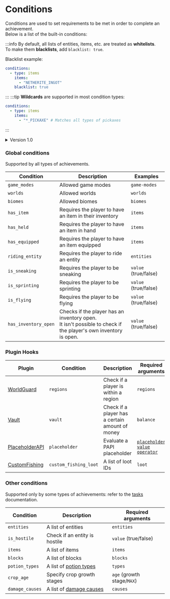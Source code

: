 # Conditions

Conditions are used to set requirements to be met in order to complete an achievement. <br/>
Below is a list of the built-in conditions:

:::info
By default, all lists of entities, items, etc. are treated as **whitelists**. <br/>
To make them **blacklists**, add `blacklist: true`.

Blacklist example:
```yaml
conditions:
  - type: items
    items:
      - "NETHERITE_INGOT"
    blacklist: true
```
:::
:::tip
**Wildcards** are supported in most condition types:
```yaml
conditions:
  - type: items
    items:
      - "*_PICKAXE" # Matches all types of pickaxes
```
:::

<details>
    <summary>Version 1.0</summary>
    <p>
        ### Global Conditions
        Supported by all types of achievements.

        | Condition            | Description                                                                                                       | Examples                 |
        |----------------------|-------------------------------------------------------------------------------------------------------------------|--------------------------|
        | `game-modes`         | Allowed game modes                                                                                                | `- SURVIVAL`             |
        | `worlds`             | Allowed worlds                                                                                                    | `- "world"`              |
        | `item-in-hand`       | Requires the player to have an item in hand                                                                       | `- <material>`           |
        | `item-equipped`      | Requires the player to have an item equipped                                                                      | `- <material>`           |
        | `riding-entity`      | Requires the player to ride an entity                                                                             | `- ALL`<br/>`- <entity>` |
        | `regions`            | A list of [WorldGuard](https://dev.bukkit.org/projects/worldguard) regions                                        | `- <region-id>`          |
        | `is-sneaking`        | Requires the player to be sneaking                                                                                | `true` `false`           |
        | `is-sprinting`       | Requires the player to be sprinting                                                                               | `true` `false`           |
        | `is-flying`          | Requires the player to be flying                                                                                  | `true` `false`           |
        | `has-open-inventory` | Checks if the player has an inventory open.<br/>It isn't possible to check if the player's own inventory is open. | `true` `false`           |

        ### Task-specific Conditions
        Supported only by some types of achievements.

        | Condition        | Description                                                                                          | Examples                                                    |
        |------------------|------------------------------------------------------------------------------------------------------|-------------------------------------------------------------|
        | `entities`       | A list of entities                                                                                   | `- CHICKEN`<br/>`- mythicmobs:<mob-id>`<br/>`- mm:<mob-id>` |
        | `items`          | A list of items                                                                                      | `- <material>`                                              |
        | `blocks`         | A list of blocks                                                                                     | `- <material>`                                              |
        | `potion-effects` | A list of [potion types](https://hub.spigotmc.org/javadocs/spigot/org/bukkit/potion/PotionType.html) | `- SWIFTNESS`                                               |
        | `crop-age`       | Specify crop growth stages                                                                           | `MAX` `<age>`                                               |
    </p>
</details>

### Global conditions
Supported by all types of achievements.

| Condition            | Description                                                                                                       | Examples                 |
|----------------------|-------------------------------------------------------------------------------------------------------------------|--------------------------|
| `game_modes`         | Allowed game modes                                                                                                | `game-modes`             |
| `worlds`             | Allowed worlds                                                                                                    | `worlds`                 |
| `biomes`             | Allowed biomes                                                                                                    | `biomes`                 |
| `has_item`           | Requires the player to have an item in their inventory                                                            | `items`                  |
| `has_held`       | Requires the player to have an item in hand                                                                           | `items`                  |
| `has_equipped`      | Requires the player to have an item equipped                                                                       | `items`                  |
| `riding_entity`      | Requires the player to ride an entity                                                                             | `entities`               |
| `is_sneaking`        | Requires the player to be sneaking                                                                                | `value` (true/false)           |
| `is_sprinting`       | Requires the player to be sprinting                                                                               | `value` (true/false)           |
| `is_flying`          | Requires the player to be flying                                                                                  | `value` (true/false)           |
| `has_inventory_open` | Checks if the player has an inventory open.<br/>It isn't possible to check if the player's own inventory is open. | `value` (true/false)           |

### Plugin Hooks

| Plugin   | Condition       | Description             | Required arguments |
|----------|-----------------|-------------------------|--------------------|
| [WorldGuard](https://dev.bukkit.org/projects/worldguard) | `regions` | Check if a player is within a region | `regions` |
| [Vault](https://www.spigotmc.org/resources/34315/) | `vault` | Check if a player has a certain amount of money | `balance` |
| [PlaceholderAPI](https://www.spigotmc.org/resources/6245/) | `placeholder` | Evaluate a PAPI placeholder | [`placeholder` `value` `operator`](./tasks/placeholder#placeholders-that-output-text) |
| [CustomFishing](https://polymart.org/resource/customfishing.2723) | `custom_fishing_loot` | A list of loot IDs | `loot` |

### Other conditions
Supported only by some types of achievements: refer to the [tasks](./tasks) documentation.

| Condition        | Description                                                                                          | Required arguments                                                    |
|------------------|------------------------------------------------------------------------------------------------------|-------------------------------------------------------------|
| `entities`       | A list of entities                                                                                   | `entities` |
| `is_hostile`     | Check if an entity is hostile                                                                        | `value` (true/false) |
| `items`          | A list of items                                                                                      | `items`                                              |
| `blocks`         | A list of blocks                                                                                     | `blocks`                                              |
| `potion_types`   | A list of [potion types](https://hub.spigotmc.org/javadocs/spigot/org/bukkit/potion/PotionType.html) | `types`                                               |
| `crop_age`       | Specify crop growth stages                                                                           | `age` (growth stage/`MAX`)                            |
| `damage_causes`  | A list of [damage causes](https://hub.spigotmc.org/javadocs/bukkit/org/bukkit/event/entity/EntityDamageEvent.DamageCause.html)                 | `causes`                                              |
